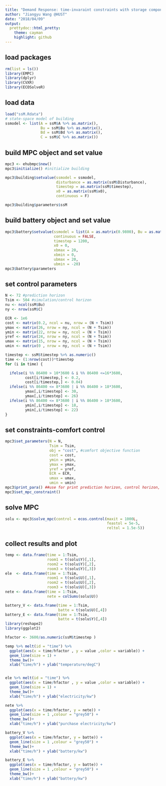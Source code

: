 ```yaml
---
title: "Demand Response: time-invaraint constraints with storage component (simple battery) "
author: "Jiangyu Wang @HUST"
date: "2018/04/09"
output:
  prettydoc::html_pretty:
    theme: cayman
    highlight: github
---
```


## load packages
```r
rm(list = ls())
library(EMPC)
library(dplyr)
library(CVXR)
library(ECOSolveR)
```

## load data
```r
load("ssM.Rdata")
# state-space model of building
ssmodel <- list(A = ssM$A %>% as.matrix(),
                Bu = ssM$Bu %>% as.matrix(),
                Bd = ssM$Bd %>% as.matrix(),
                C = ssM$C %>% as.matrix())
```

## build MPC object and set value
```r
mpc3 <- ehubmpc$new()
mpc3$initialize() #initialize building

mpc3$building$setvalue(ssmodel = ssmodel,
                       disturbance = as.matrix(ssM$Disturbance),
                       timestep = as.matrix(ssM$timestep),
                       x0 = as.matrix(ssM$x0),
                       continuous = F)

mpc3$building$parameters$ssM
```

## build battery object and set value
```r
mpc3$battery$setvalue(ssmodel = list(A = as.matrix(0.9800), Bu = as.matrix(0.3333)),
                      continuous = FALSE,
                      timestep = 1200,
                      x0 = 0,
                      xbmax = 20,
                      xbmin = 0,
                      ubmax = 20,
                      ubmin = -20)
mpc3$battery$parameters
```

## set control parameters
```r
N <- 72 #prediction horizon
Tsim <- 504 #simulation/control horizon
nu <- ncol(ssM$Bu)
ny <- nrow(ssM$C)

ECR <- 1e6
cost <- matrix(0.2, ncol = nu, nrow = (N + Tsim))
ymax <- matrix(26, nrow = ny, ncol = (N + Tsim))
ymin <- matrix(22, nrow = ny, ncol = (N + Tsim))
yref <- matrix(24, nrow = ny, ncol = (N + Tsim))
umax <- matrix(15, nrow = ny, ncol = (N + Tsim))
umin <- matrix(0 , nrow = ny, ncol = (N + Tsim))

timestep <- ssM$timestep %>% as.numeric()
time <- (1:nrow(cost))*timestep
for (i in time) {

  ifelse(i %% 86400 > 10*3600 & i %% 86400 <=16*3600,
         cost[i/timestep,] <- 0.2,
         cost[i/timestep,] <- 0.04)
  ifelse(i %% 86400 <= 8*3600 | i %% 86400 > 18*3600,
         ymax[,i/timestep] <- 30,
         ymax[,i/timestep] <- 26)
  ifelse(i %% 86400 <= 8*3600 | i %% 86400 > 18*3600,
         ymin[,i/timestep] <- 18,
         ymin[,i/timestep] <- 22)
}

```

## set constraints-comfort control
```r
mpc3$set_parameters(N = N,
                    Tsim = Tsim,
                    obj = "cost", #comfort objective function
                    cost = cost,
                    ymin = ymin,
                    ymax = ymax,
                    yref = yref,
                    ECR = ECR,
                    umax = umax,
                    umin = umin)
mpc3$print_para() ##use for print prediction horizon, control horizon, and ssM is continuous or not
mpc3$set_mpc_constraint()
```

## solve MPC
```r
solu <- mpc3$solve_mpc(control = ecos.control(maxit = 1000L,
                                              feastol = 5e-5,
                                              reltol = 1.5e-5))
```

## collect results and plot
```r
temp <- data.frame(time = 1:Tsim,
                   room1 = t(solu$Y)[,1],
                   room2 = t(solu$Y)[,2],
                   room3 = t(solu$Y)[,3])
ele  <- data.frame(time = 1:Tsim,
                   room1 = t(solu$U)[,1],
                   room2 = t(solu$U)[,2],
                   room3 = t(solu$U)[,3])
nete <- data.frame(time = 1:Tsim,
                   nete = colSums(solu$U))

battery_V <- data.frame(time = 1:Tsim,
                        batte = t(solu$U)[,4])
battery_E <- data.frame(time = 1:Tsim,
                        batte = t(solu$Y)[,4])
library(reshape2)
library(ggplot2)

hfactor <- 3600/as.numeric(ssM$timestep )

temp %>% melt(id = "time") %>%
  ggplot(aes(x = time/hfactor , y = value ,color = variable)) +
  geom_line(size = 1) +
  theme_bw()+
  xlab("time/h") + ylab("temperature/degC")


ele %>% melt(id = "time") %>%
  ggplot(aes(x = time/hfactor , y = value ,color = variable)) +
  geom_line(size = 1) +
  theme_bw()+
  xlab("time/h") + ylab("electricity/kw")

nete %>%
  ggplot(aes(x = time/hfactor, y = nete)) +
  geom_line(size = 1 ,colour = "grey50") +
  theme_bw()+
  xlab("time/h") + ylab("purchase electricity/kw")

battery_V %>%  
  ggplot(aes(x = time/hfactor, y = batte)) +
  geom_line(size = 1 ,colour = "grey50") +
  theme_bw()+
  xlab("time/h") + ylab("battery/kw")

battery_E %>%  
  ggplot(aes(x = time/hfactor, y = batte)) +
  geom_line(size = 1 ,colour = "grey50") +
  theme_bw()+
  xlab("time/h") + ylab("battery/kw")

```

